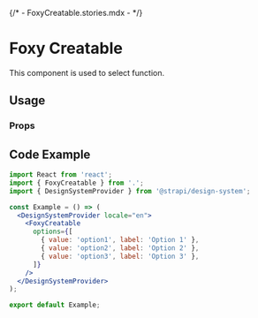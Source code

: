 {/* - FoxyCreatable.stories.mdx - */}


<Meta title="foxy-admin/FoxyCreatable" />

# Foxy Creatable

This component is used to select function.

## Usage

<Canvas>
  <Story name="base">
    <Main>
      <DesignSystemProvider locale="en">
        <div style={{ position: 'relative', padding: 10, height: 500 }}>
          <FoxyCreatable
            options={[
              { value: 'option1', label: 'Option 1' },
              { value: 'option2', label: 'Option 2' },
              { value: 'option3', label: 'Option 3' },
            ]}
          />
        </div>
      </DesignSystemProvider>
    </Main>
  </Story>
</Canvas>

### Props

<ArgsTable of={FoxyCreatable} />

## Code Example

```jsx
import React from 'react';
import { FoxyCreatable } from '.';
import { DesignSystemProvider } from '@strapi/design-system';

const Example = () => (
  <DesignSystemProvider locale="en">
    <FoxyCreatable
      options={[
        { value: 'option1', label: 'Option 1' },
        { value: 'option2', label: 'Option 2' },
        { value: 'option3', label: 'Option 3' },
      ]}
    />
  </DesignSystemProvider>
);

export default Example;
```
